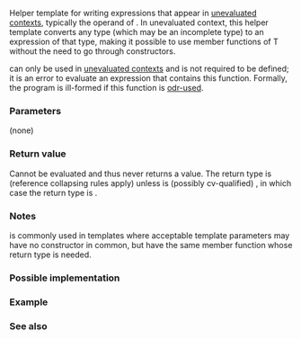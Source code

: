 {{cpp/title|declval}}
{{cpp/utility/navbar}}
{{dcl begin}}
{{dcl header|utility}}
{{dcl rev multi
|since1=c++11|notes1={{mark|unevaluated-only}}|dcl1=
template&lt; class T &gt;
typename std::add_rvalue_reference&lt;T&gt;::type declval() noexcept;
|since2=c++14|notes2={{mark|unevaluated-only}}|dcl2=
template&lt; class T &gt;
std::add_rvalue_reference_t&lt;T&gt; declval() noexcept;
}}
{{dcl end}}

Helper template for writing expressions that appear in [[cpp/language/expressions#Potentially-evaluated expressions|unevaluated contexts]], typically the operand of [[cpp/language/decltype|{{tt|decltype}}]]. In unevaluated context, this helper template converts any type {{tt|T}} (which may be an incomplete type) to an expression of that type, making it possible to use member functions of T without the need to go through constructors.

{{tt|std::declval}} can only be used in [[cpp/language/expressions#Potentially-evaluated expressions|unevaluated contexts]] and is not required to be defined; it is an error to evaluate an expression that contains this function. Formally, the program is ill-formed if this function is [[cpp/language/definition#ODR-use|odr-used]].

===Parameters===
(none)

===Return value===
Cannot be evaluated and thus never returns a value. The return type is {{tt|T&amp;&amp;}} (reference collapsing rules apply) unless {{tt|T}} is (possibly cv-qualified) {{c/core|void}}, in which case the return type is {{tt|T}}.

===Notes===
{{tt|std::declval}} is commonly used in templates where acceptable template parameters may have no constructor in common, but have the same member function whose return type is needed.

===Possible implementation===
{{eq fun
|1=
template&lt;typename T&gt;
typename std::add_rvalue_reference&lt;T&gt;::type declval() noexcept
{
    static_assert(false, "declval not allowed in an evaluated context");
}
}}

===Example===
{{example
|code=
#include &lt;iostream&gt;
#include &lt;utility&gt;

struct Default
{
    int foo() const { return 1; }
};

struct NonDefault
{
    NonDefault() = delete;
    int foo() const { return 1; }
};

int main()
{
    decltype(Default().foo())               n1 = 1;     // type of n1 is int
    decltype(std::declval&lt;Default&gt;().foo()) n2 = 1;     // same

//  decltype(NonDefault().foo())               n3 = n1; // error: no default constructor
    decltype(std::declval&lt;NonDefault&gt;().foo()) n3 = n1; // type of n3 is int

    std::cout &lt;&lt; "n1 = " &lt;&lt; n1 &lt;&lt; '\n'
              &lt;&lt; "n2 = " &lt;&lt; n2 &lt;&lt; '\n'
              &lt;&lt; "n3 = " &lt;&lt; n3 &lt;&lt; '\n';
}
|output=
n1 = 1
n2 = 1
n3 = 1
}}

===See also===
{{dsc begin}}
{{dsc inc|cpp/language/dsc decltype}}
{{dsc inc|cpp/types/dsc result_of}}
{{dsc end}}

{{langlinks|de|es|fr|it|ja|pt|ru|zh}}
